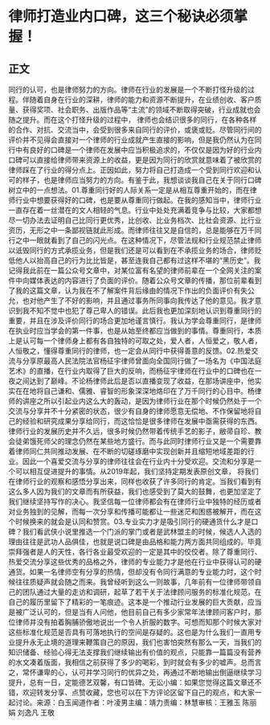 # 律师打造业内口碑，这三个秘诀必须掌握！
## 正文
同行的认可，也是律师努力的方向。律师在行业的发展是一个不断打怪升级的过程。伴随着自身在行业的深耕，律师的能力和资源不断提升，在业绩创收、客户质量、获得奖项、社会职务、出版作品等“主流”的领域不断取得突破，行业成就也会随之提升。而在这个打怪升级的过程中， 律师也会结识很多的同行，在各种各样的合作、对抗、交流当中，会受到很多来自同行的评价，或褒或贬。尽管同行间的评价并不见得会直接对一个律师的行业成就产生直接的影响，但是我仍然认为在同行中有良好的口碑是一个律师在发展中应当积极追求的，不仅仅是因为好的行业内口碑可以直接给律师带来资源上的收益，更是因为同行的欣赏就意味着了被欣赏的律师踩在了行业的得分点上。正因如此，努力将自己打造成一个受到同行欢迎和认可的样子，也是律师应当努力的方向。有鉴于此，我想谈谈我自己在关于同行口碑树立中的一点想法。01.尊重同行好的人际关系一定是从相互尊重开始的，而在律师行业中想要获得好的口碑，也是要从尊重同行做起。在我的感知当中，律师行业一直存在着一丝潜在的文人相轻的气息。行业中处处充满着竞争与比较，大家都想尽一切办法去证明自己比同行更优秀，比创收、比业务档次、比社会资源、比行业资历，无形之中一条鄙视链就此形成。而律师往往又是自信的，总是能够在万千同行之中一眼就看到了自己的闪光点。在这种情况下，尽管法规和行业规范禁止律师以诋毁同行的方式承揽业务，但是我们还是可以看到在不承揽业务的场合，律师贬低他人以抬高自己的行为比比皆是，甚至连我自己都有过这样不堪的“黑历史”。我记得我此前在一篇公众号文章中，对某位富有名望的律师前辈在一个全网关注的案件中向媒体表达的内容进行了负面的评价。随着公众号文章的传播，那位前辈看到了我的这篇文章，认为我在不了解案件背后缘由的情况下作出的负面评价有失公允，也对他产生了不好的影响，并且通过事务所同事向我传达了他的意见。我才意识到我不知不觉中也犯了尊己卑人的错误。此后我也更加深刻地认识到尊重同行的重要，并且在涉及评价同行的场合更加地谨言慎行。我认为学会尊重同行，是律师在执业时应当学会的第一件事，也是从始至终都应当做到的事情。尊重同行，本质上是认可每一个律师身上都有各自独特的可取之处，爱人者，人恒爱之，敬人者，人恒敬之，懂得尊重同行的律师，也一定会从同行中获得善意的反馈。02.热爱交流与分享原最高人民法院法官杨征宇律师曾面向全国同行做了一场名为《中国法庭艺术》的直播，在行业内取得了巨大的反响，而杨征宇律师在行业中的口碑也在一夜之间达到了巅峰。不论杨律师此后是否以直播变现了收益，在那场讲座中，他实实在在地将自己谦和、儒雅、睿智的形象深深地烙印在了万千同行的心目中。杨律师的讲座之所以引起业内这么大的轰动，是因为律师行业在那个时候仍然处于一个交流与分享并不十分紧密的状态，很少有自身的律师愿意无偿地、不作保留地将自己的经验和研究成果分享给同行，而这恰恰是很多律师在发展中亟需获得的东西。律师行业的发展历史并不久远，很多时候仍然带着传统手艺的影子，敝帚自珍、教会徒弟饿死师父的理念仍然在某些地方盛行。而与此同时律师行业又是一个需要靠着律师同仁共同推动发展、在不断的切磋琢磨中实现创新并且缩短地域差距的行业。因此一个喜爱交流与分享的律师往往会在行业内十分受欢迎。交流和分享是一个可以相互促进提升的事情。从2019年起，我们坚持定期发表原创文章， 将我们在律师行业的观察和感悟分享出来，同样也收获了许多同行的肯定。当我们看到有这么多人因为我们的文章而有所获益，我们也感受到了莫大的鼓舞，也更加坚定了我们继续坚持写作的决心。我坚信每一位律师都会有在律师行业中独特的经历或者对业务独到的见解，而每一次分享和传播可能都让一些迷茫和困惑被解开，而在这个时候换来的就会是认同和赞赏。03.专业实力才是吸引同行的硬通货什么才是口碑？我们看武侠小说里推选一个门派的掌门或者是武林盟主的时候，候选人入选的理由往往是武功人品俱佳，也就是说口碑是由品格和能力两方面共同组成的。毕竟崇拜强者是人的天性，各行各业最受欢迎的一定是其中的佼佼者。除了尊重同行、热爱交流分享这些优秀的品格之外，律师的专业能力才是他在行业中获得认可的硬通货。如果一名律师空有分享的热情，但却没有令同行满意的专业能力时，这个时候往往质疑声就会随之而来。我曾经听到这么一则故事，几年前有一位律师带领自己的团队通过大量的走访和调研，起草了若干关于法律顾问服务的标准化规范，在自己的履历里留下了精彩的一笔痕迹。这本是一个推动行业发展的巨大贡献，应当是被广泛认可的，但是当有人问他，他目前自己有多少家常年法律顾问客户时，那位律师并没有拍着胸脯骄傲地说出一个令人折服的数字。可想而知那个时候大家对这些标准化规范是否具有可落地执行的空间是存疑的。这也是为什么我们一直用专业提升永无止境的道理来鞭策自己的原因，我们也害怕突然有那么一天，当我们的知识储备、经验心得无法支撑我们继续输出有价值的观点，只能靠一篇篇没有营养的水文凑着版面，我相信之前获得了多少的喝彩，到时就会有多少的嘘声。总而言之，常怀谦卑的心，认可并学习同行的优异之处，再通过不断地输出倒逼继续学习提升，总有一日，定能德艺双馨，有口皆碑。无讼小编：如果您觉得这篇文章还不错，欢迎转发分享、点赞收藏，您也可以在下方评论区留下自己的观点，和大家一起讨论。来源：白玉闻道作者：叶凌男主编：靖力责编：林慧审核：王雅玉 陈丽娟 刘逸凡 王敬